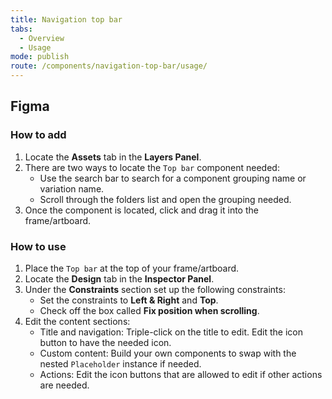 ```yaml
---
title: Navigation top bar
tabs:
  - Overview
  - Usage
mode: publish
route: /components/navigation-top-bar/usage/
---
```


## Figma

### How to add

1. Locate the **Assets** tab in the **Layers Panel**.
2. There are two ways to locate the `Top bar` component needed:
   - Use the search bar to search for a component grouping name or variation name.
   - Scroll through the folders list and open the grouping needed.
3. Once the component is located, click and drag it into the frame/artboard.

### How to use

1. Place the `Top bar` at the top of your frame/artboard.
2. Locate the **Design** tab in the **Inspector Panel**.
3. Under the **Constraints** section set up the following constraints:
   - Set the constraints to **Left & Right** and **Top**.
   - Check off the box called **Fix position when scrolling**.
4. Edit the content sections:
   - Title and navigation: Triple-click on the title to edit. Edit the icon button to have the needed icon.
   - Custom content: Build your own components to swap with the nested `Placeholder` instance if needed.
   - Actions: Edit the icon buttons that are allowed to edit if other actions are needed.
